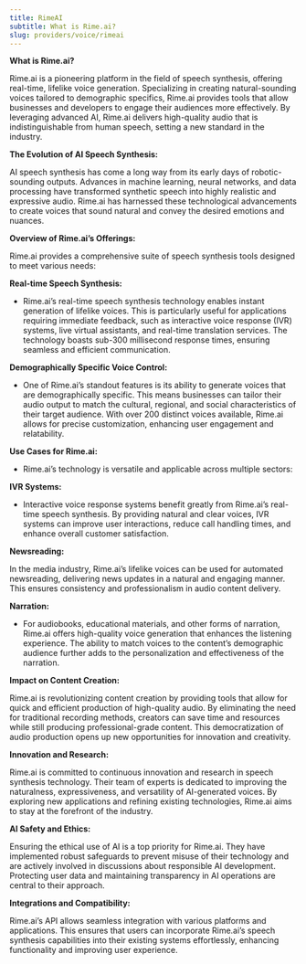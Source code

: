 ```yaml
---
title: RimeAI
subtitle: What is Rime.ai?
slug: providers/voice/rimeai
---
```



**What is Rime.ai?**

Rime.ai is a pioneering platform in the field of speech synthesis, offering real-time, lifelike voice generation. Specializing in creating natural-sounding voices tailored to demographic specifics, Rime.ai provides tools that allow businesses and developers to engage their audiences more effectively. By leveraging advanced AI, Rime.ai delivers high-quality audio that is indistinguishable from human speech, setting a new standard in the industry.

**The Evolution of AI Speech Synthesis:**

AI speech synthesis has come a long way from its early days of robotic-sounding outputs. Advances in machine learning, neural networks, and data processing have transformed synthetic speech into highly realistic and expressive audio. Rime.ai has harnessed these technological advancements to create voices that sound natural and convey the desired emotions and nuances.

**Overview of Rime.ai’s Offerings:**

Rime.ai provides a comprehensive suite of speech synthesis tools designed to meet various needs:

**Real-time Speech Synthesis:**

- Rime.ai’s real-time speech synthesis technology enables instant generation of lifelike voices. This is particularly useful for applications requiring immediate feedback, such as interactive voice response (IVR) systems, live virtual assistants, and real-time translation services. The technology boasts sub-300 millisecond response times, ensuring seamless and efficient communication.

**Demographically Specific Voice Control:**

- One of Rime.ai’s standout features is its ability to generate voices that are demographically specific. This means businesses can tailor their audio output to match the cultural, regional, and social characteristics of their target audience. With over 200 distinct voices available, Rime.ai allows for precise customization, enhancing user engagement and relatability.

**Use Cases for Rime.ai:**


- Rime.ai’s technology is versatile and applicable across multiple sectors:

**IVR Systems:**

- Interactive voice response systems benefit greatly from Rime.ai’s real-time speech synthesis. By providing natural and clear voices, IVR systems can improve user interactions, reduce call handling times, and enhance overall customer satisfaction.

**Newsreading:**

In the media industry, Rime.ai’s lifelike voices can be used for automated newsreading, delivering news updates in a natural and engaging manner. This ensures consistency and professionalism in audio content delivery.


**Narration:**

- For audiobooks, educational materials, and other forms of narration, Rime.ai offers high-quality voice generation that enhances the listening experience. The ability to match voices to the content’s demographic audience further adds to the personalization and effectiveness of the narration.

**Impact on Content Creation:**

Rime.ai is revolutionizing content creation by providing tools that allow for quick and efficient production of high-quality audio. By eliminating the need for traditional recording methods, creators can save time and resources while still producing professional-grade content. This democratization of audio production opens up new opportunities for innovation and creativity.

**Innovation and Research:**

Rime.ai is committed to continuous innovation and research in speech synthesis technology. Their team of experts is dedicated to improving the naturalness, expressiveness, and versatility of AI-generated voices. By exploring new applications and refining existing technologies, Rime.ai aims to stay at the forefront of the industry.

**AI Safety and Ethics:**

Ensuring the ethical use of AI is a top priority for Rime.ai. They have implemented robust safeguards to prevent misuse of their technology and are actively involved in discussions about responsible AI development. Protecting user data and maintaining transparency in AI operations are central to their approach.

**Integrations and Compatibility:**

Rime.ai’s API allows seamless integration with various platforms and applications. This ensures that users can incorporate Rime.ai’s speech synthesis capabilities into their existing systems effortlessly, enhancing functionality and improving user experience.